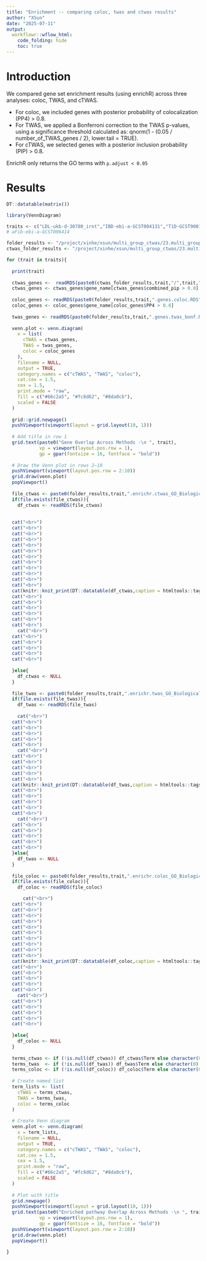 ```yaml
---
title: "Enrichment -- comparing coloc, twas and ctwas results"
author: "XSun"
date: "2025-07-11"
output:
  workflowr::wflow_html:
    code_folding: hide
    toc: true
---
```


# Introduction

We compared gene set enrichment results (using enrichR) across three analyses: coloc, TWAS, and cTWAS.

- For coloc, we included genes with posterior probability of colocalization (PP4) > 0.8.
- For TWAS, we applied a Bonferroni correction to the TWAS p-values, using a significance threshold calculated as: qnorm(1 - (0.05 / number_of_TWAS_genes / 2), lower.tail = TRUE).
- For cTWAS, we selected genes with a posterior inclusion probability (PIP) > 0.8.

EnrichR only returns the GO terms with `p.adjust < 0.05`

# Results


```r

DT::datatable(matrix())

library(VennDiagram)

traits <- c("LDL-ukb-d-30780_irnt","IBD-ebi-a-GCST004131","T1D-GCST90014023","SBP-ukb-a-360","BMI-panukb","HB-panukb","Height-panukb")
# aFib-ebi-a-GCST006414

folder_results <- "/project/xinhe/xsun/multi_group_ctwas/23.multi_group_0515/results_downstream/enrichr_compare/"
ctwas_folder_results <- "/project/xinhe/xsun/multi_group_ctwas/23.multi_group_0515/snakemake_outputs/"

for (trait in traits){
  
  print(trait)
  
  ctwas_genes <-  readRDS(paste0(ctwas_folder_results,trait,"/",trait,".3qtls.combined_pip_rmmapping_bygroup_final.RDS"))
  ctwas_genes <- ctwas_genes$gene_name[ctwas_genes$combined_pip > 0.8]
  
  coloc_genes <- readRDS(paste0(folder_results,trait,".genes.coloc.RDS"))
  coloc_genes <- coloc_genes$gene_name[coloc_genes$PP4 > 0.8]
  
  twas_genes <- readRDS(paste0(folder_results,trait,".genes.twas_bonf.RDS"))
  
  venn.plot <- venn.diagram(
    x = list(
      cTWAS = ctwas_genes,
      TWAS = twas_genes,
      coloc = coloc_genes
    ),
    filename = NULL,
    output = TRUE,
    category.names = c("cTWAS", "TWAS", "coloc"),
    cat.cex = 1.5,
    cex = 1.5,
    print.mode = "raw",
    fill = c("#66c2a5", "#fc8d62", "#8da0cb"),
    scaled = FALSE
  )
  
  grid::grid.newpage()
  pushViewport(viewport(layout = grid.layout(10, 1)))
  
  # Add title in row 1
  grid.text(paste0("Gene Overlap Across Methods -\n ", trait), 
            vp = viewport(layout.pos.row = 1), 
            gp = gpar(fontsize = 16, fontface = "bold"))
  
  # Draw the Venn plot in rows 2–10
  pushViewport(viewport(layout.pos.row = 2:10))
  grid.draw(venn.plot)
  popViewport()
  
  file_ctwas <- paste0(folder_results,trait,".enrichr.ctwas_GO_Biological_Process_2023.RDS")
  if(file.exists(file_ctwas)){
    df_ctwas <- readRDS(file_ctwas)
   
  
  cat("<br>")
  cat("<br>")
  cat("<br>")
  cat("<br>")
  cat("<br>")
  cat("<br>")
  cat("<br>")
  cat("<br>")
  cat("<br>")
  cat("<br>")
  cat("<br>")
  cat("<br>")
  cat(knitr::knit_print(DT::datatable(df_ctwas,caption = htmltools::tags$caption( style = 'caption-side: left; text-align: left; color:black;  font-size:150% ;','Enriched GO terms -- ctwas '),options = list(pageLength = 2) )))
  cat("<br>")
  cat("<br>")
  cat("<br>")
  cat("<br>")
  cat("<br>")
  cat("<br>")
    cat("<br>")
  cat("<br>")
  cat("<br>")
  cat("<br>")
  cat("<br>")
  cat("<br>")
    
  }else{
    df_ctwas <- NULL
  }
  
  file_twas <- paste0(folder_results,trait,".enrichr.twas_GO_Biological_Process_2023.RDS")
  if(file.exists(file_twas)){
    df_twas <- readRDS(file_twas)
    
    cat("<br>")
  cat("<br>")
  cat("<br>")
  cat("<br>")
  cat("<br>")
  cat("<br>")
    cat("<br>")
  cat("<br>")
  cat("<br>")
  cat("<br>")
  cat("<br>")
  cat("<br>")
  cat(knitr::knit_print(DT::datatable(df_twas,caption = htmltools::tags$caption( style = 'caption-side: left; text-align: left; color:black;  font-size:150% ;','Enriched GO terms -- twas '),options = list(pageLength = 2) )))
  cat("<br>")
  cat("<br>")
  cat("<br>")
  cat("<br>")
  cat("<br>")
    cat("<br>")
  cat("<br>")
  cat("<br>")
  cat("<br>")
  cat("<br>")
  cat("<br>")
  }else{
    df_twas <- NULL
  }
  
  file_coloc <- paste0(folder_results,trait,".enrichr.coloc_GO_Biological_Process_2023.RDS")
  if(file.exists(file_coloc)){
    df_coloc <- readRDS(file_coloc)

      cat("<br>")
  cat("<br>")
  cat("<br>")
  cat("<br>")
  cat("<br>")
  cat("<br>")
  cat("<br>")
  cat("<br>")
  cat("<br>")
  cat("<br>")
  cat("<br>")
  cat(knitr::knit_print(DT::datatable(df_coloc,caption = htmltools::tags$caption( style = 'caption-side: left; text-align: left; color:black;  font-size:150% ;','Enriched GO terms -- coloc '),options = list(pageLength = 2) )))
  cat("<br>")
  cat("<br>")
  cat("<br>")
  cat("<br>")
  cat("<br>")
    cat("<br>")
  cat("<br>")
  cat("<br>")
  cat("<br>")
  cat("<br>")
  cat("<br>")
    
  }else{
    df_coloc <- NULL
  }
  
  terms_ctwas <- if (!is.null(df_ctwas)) df_ctwas$Term else character(0)
  terms_twas  <- if (!is.null(df_twas)) df_twas$Term else character(0)
  terms_coloc <- if (!is.null(df_coloc)) df_coloc$Term else character(0)
  
  # Create named list
  term_lists <- list(
    cTWAS = terms_ctwas,
    TWAS = terms_twas,
    coloc = terms_coloc
  )
  
  # Create Venn diagram
  venn.plot <- venn.diagram(
    x = term_lists,
    filename = NULL,
    output = TRUE,
    category.names = c("cTWAS", "TWAS", "coloc"),
    cat.cex = 1.5,
    cex = 1.5,
    print.mode = "raw",
    fill = c("#66c2a5", "#fc8d62", "#8da0cb"),
    scaled = FALSE
  )
  
  # Plot with title
  grid.newpage()
  pushViewport(viewport(layout = grid.layout(10, 1)))
  grid.text(paste0("Enriched pathway Overlap Across Methods -\n ", trait), 
            vp = viewport(layout.pos.row = 1), 
            gp = gpar(fontsize = 16, fontface = "bold"))
  pushViewport(viewport(layout.pos.row = 2:10))
  grid.draw(venn.plot)
  popViewport()
  
}


```

